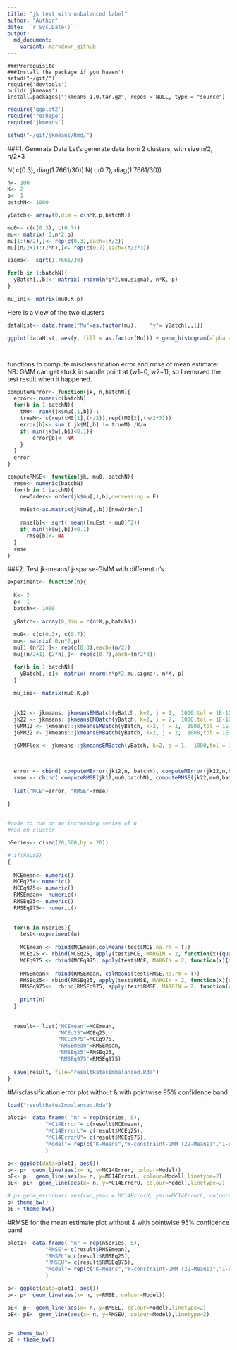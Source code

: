 ```yaml
---
title: "jk test with unbalanced label"
author: "Author"
date: '`r Sys.Date()`'
output:
  md_document: 
    variant: markdown_github
---
```



```
###Prerequisite
###Install the package if you haven't
setwd("~/git/")
require('devtools')
build('jkmeans')
install.packages("jkmeans_1.0.tar.gz", repos = NULL, type = "source")
```

```r
require('ggplot2')
require('reshape')
require('jkmeans')

setwd("~/git/jkmeans/Rmd/")
```


###1. Generate Data
Let's generate data from 2 clusters, with size n/2, n/2*3

N( c(0.3), diag(1.7661/30))
N( c(0.7), diag(1.7661/30))

```r
n<- 100
K<- 2
p<- 1
batchN<- 1000

yBatch<- array(0,dim = c(n*K,p,batchN))

mu0<- c(c(0.3), c(0.7))
mu<- matrix( 0,n*2,p)
mu[1:(n/2),]<- rep(c(0.3),each=(n/2))
mu[(n/2+1):(2*n),]<- rep(c(0.7),each=(n/2*3))

sigma<-  sqrt(1.7661/30)

for(b in 1:batchN){
  yBatch[,,b]<- matrix( rnorm(n*p*2,mu,sigma), n*K, p)
}

mu_ini<- matrix(mu0,K,p)

```


Here is a view of the two clusters
```r


dataHist<- data.frame("Mu"=as.factor(mu),    "y"= yBatch[,,1])

ggplot(dataHist, aes(y, fill = as.factor(Mu))) + geom_histogram(alpha = 0.2,bins = 30,  position="identity")




```


functions to compute misclassification error and rmse of mean estimate:
NB: GMM can get stuck in saddle point at (w1=0, w2=1), so I removed the test result when it happened.
```r

computeMError<- function(jk, n,batchN){
  error<- numeric(batchN)
  for(b in 1:batchN){
    tM0<- rank(jk$mu[,1,b])-1
    trueM<- c(rep(tM0[1],(n/2)),rep(tM0[2],(n/2*3)))
    error[b]<- sum ( jk$M[,b] != trueM) /K/n
    if( min(jk$w[,b])<0.1){
        error[b]<- NA
    }
  }
  error
}

computeRMSE<- function(jk, mu0, batchN){
  rmse<- numeric(batchN)
  for(b in 1:batchN){
    newOrder<- order(jk$mu[,1,b],decreasing = F)
    
    muEst<-as.matrix(jk$mu[,,b])[newOrder,]
   
    rmse[b]<- sqrt( mean((muEst - mu0)^2))
    if( min(jk$w[,b])<0.1)
      rmse[b]<- NA
  }
  rmse
}


```

###2. Test jk-means/ j-sparse-GMM with different n's



```r


experiment<- function(n){
  
  K<- 2
  p<- 1
  batchN<- 1000
  
  yBatch<- array(0,dim = c(n*K,p,batchN))
  
  mu0<- c(c(0.3), c(0.7))
  mu<- matrix( 0,n*2,p)
  mu[1:(n/2),]<- rep(c(0.3),each=(n/2))
  mu[(n/2+1):(2*n),]<- rep(c(0.7),each=(n/2*3))

  for(b in 1:batchN){
    yBatch[,,b]<- matrix( rnorm(n*p*2,mu,sigma), n*K, p)
  }
  
  mu_ini<- matrix(mu0,K,p)
  
  
  jk12 <- jkmeans::jkmeansEMBatch(yBatch, k=2, j = 1,  1000,tol = 1E-10,useKmeansIni = F, meansIni = mu_ini, fixW = T,sigma2_ini = sigma^2)
  jk22 <- jkmeans::jkmeansEMBatch(yBatch, k=2, j = 2,  1000,tol = 1E-10,useKmeansIni = F, meansIni = mu_ini, fixW = T,sigma2_ini = sigma^2)
  jGMM12 <- jkmeans::jkmeansEMBatch(yBatch, k=2, j = 1,  1000,tol = 1E-10,useKmeansIni = F, meansIni = mu_ini, fixW = F,sigma2_ini = sigma^2)
  jGMM22 <- jkmeans::jkmeansEMBatch(yBatch, k=2, j = 2,  1000,tol = 1E-10,useKmeansIni = F, meansIni = mu_ini, fixW = F,sigma2_ini = sigma^2)
  
  jGMMFlex <- jkmeans::jkmeansEMBatch(yBatch, k=2, j = 1,  1000,tol = 1E-10,useKmeansIni = F, meansIni = mu_ini, fixW = F,flexJ = T,zetaTrunc = 0.05,sigma2_ini = sigma^2)


  
  error <- cbind( computeMError(jk12,n, batchN), computeMError(jk22,n,batchN), computeMError(jGMM12,n,batchN),computeMError(jGMM22,n,batchN), computeMError(jGMMFlex,n,batchN)  )
  rmse <- cbind( computeRMSE(jk12,mu0,batchN), computeRMSE(jk22,mu0,batchN), computeRMSE(jGMM12,mu0,batchN),computeRMSE(jGMM22,mu0,batchN), computeRMSE(jGMMFlex,mu0,batchN))
    
  list("MCE"=error, "RMSE"=rmse)
  
}
  

```



```r
#code to run on an increasing series of n
#ran on cluster

nSeries<- c(seq(20,500,by = 20))

# if(FALSE)
{
  
  MCEmean<- numeric()
  MCEq25<- numeric()
  MCEq975<- numeric()
  RMSEmean<- numeric()
  RMSEq25<- numeric()
  RMSEq975<- numeric()
  
  
  for(n in nSeries){
    test<-experiment(n)
    
    MCEmean <- rbind(MCEmean,colMeans(test$MCE,na.rm = T))
    MCEq25 <- rbind(MCEq25, apply(test$MCE, MARGIN = 2, function(x){quantile(x,probs = 0.025,na.rm = T)}))
    MCEq975 <- rbind(MCEq975, apply(test$MCE, MARGIN = 2, function(x){quantile(x,probs = 0.975,na.rm = T)}))
    
    RMSEmean<- rbind(RMSEmean, colMeans(test$RMSE,na.rm = T))
    RMSEq25<- rbind(RMSEq25, apply(test$RMSE, MARGIN = 2, function(x){quantile(x,probs = 0.025,na.rm = T)}))
    RMSEq975<-  rbind(RMSEq975, apply(test$RMSE, MARGIN = 2, function(x){quantile(x,probs = 0.975,na.rm = T)}))
    
    print(n)
  }
  
  
  result<- list("MCEmean"=MCEmean,
                "MCEq25"=MCEq25,
                "MCEq975"=MCEq975,
                "RMSEmean"=RMSEmean,
                "RMSEq25"=RMSEq25,
                "RMSEq975"=RMSEq975)
  
  save(result, file="resultRatesImbalanced.Rda")
}

```


#Misclassification error
plot without & with pointwise 95% confidence band

```r

load("resultRatesImbalanced.Rda")

plot1<- data.frame( "n" = rep(nSeries, 5),
            "MC14Error"= c(result$MCEmean),
            "MC14ErrorL"= c(result$MCEq25),
            "MC14ErrorU"= c(result$MCEq975),
            "Model"= rep(c("K-Means","W-constraint-GMM (22-Means)","1-sparse-GMM","GMM","flexJGMM"),each= length(nSeries))
            )

p<- ggplot(data=plot1, aes())
p<- p+  geom_line(aes(x= n, y=MC14Error, colour=Model)) 
pE<- p+  geom_line(aes(x= n, y=MC14ErrorL, colour=Model),linetype=2) 
pE<- pE+  geom_line(aes(x= n, y=MC14ErrorU, colour=Model),linetype=2) 

# p+ geom_errorbar( aes(x=n,ymax = MC14ErrorU, ymin=MC14ErrorL, colour=Model),width=0.2)
p+ theme_bw()
pE + theme_bw()
```

#RMSE for the mean estimate
plot without & with pointwise 95% confidence band

```r

plot1<- data.frame( "n" = rep(nSeries, 5),
            "RMSE"= c(result$RMSEmean),
            "RMSEL"= c(result$RMSEq25),
            "RMSEU"= c(result$RMSEq975),
            "Model"= rep(c("K-Means","W-constraint-GMM (22-Means)","1-sparse-GMM","GMM","flexJGMM"),each= length(nSeries))
            )

p<- ggplot(data=plot1, aes())
p<- p+  geom_line(aes(x= n, y=RMSE, colour=Model)) 

pE<- p+  geom_line(aes(x= n, y=RMSEL, colour=Model),linetype=2) 
pE<- pE+  geom_line(aes(x= n, y=RMSEU, colour=Model),linetype=2) 


p+ theme_bw()
pE + theme_bw()
```